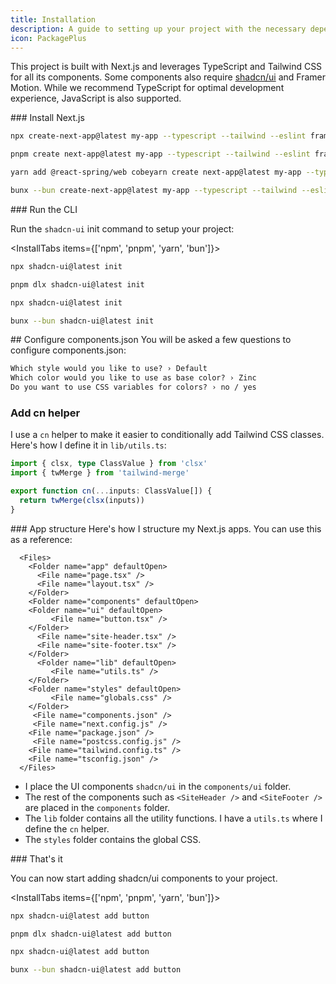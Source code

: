 ```yaml
---
title: Installation
description: A guide to setting up your project with the necessary dependencies and structure.
icon: PackagePlus
---
```


This project is built with Next.js and leverages TypeScript and Tailwind CSS for all its components. Some components also require [shadcn/ui](https://ui.shadcn.com/docs/installation) and Framer Motion. While we recommend TypeScript for optimal development experience, JavaScript is also supported.

<Steps>
<Step>
### Install Next.js
<InstallTabs items={['npm', 'pnpm', 'yarn', 'bun']}>

```bash tab="npm"
npx create-next-app@latest my-app --typescript --tailwind --eslint framer-motion

```

```bash tab="pnpm"
pnpm create next-app@latest my-app --typescript --tailwind --eslint framer-motion

```

```bash tab="yarn"
yarn add @react-spring/web cobeyarn create next-app@latest my-app --typescript  framer-motion--tailwind --eslint
```

```bash tab="bun"
bunx --bun create-next-app@latest my-app --typescript --tailwind --eslint framer-motion

```

</InstallTabs>

</Step>

<Step>
### Run the CLI

Run the `shadcn-ui` init command to setup your project:

<InstallTabs items={['npm', 'pnpm', 'yarn', 'bun']}>

```bash tab="npm"
npx shadcn-ui@latest init
```

```bash tab="pnpm"
pnpm dlx shadcn-ui@latest init
```

```bash tab="yarn"
npx shadcn-ui@latest init
```

```bash tab="bun"
bunx --bun shadcn-ui@latest init
```

</InstallTabs>
</Step>

<Step>
## Configure components.json
You will be asked a few questions to configure components.json:

```txt
Which style would you like to use? › Default
Which color would you like to use as base color? › Zinc
Do you want to use CSS variables for colors? › no / yes
```

</Step>

<Step>

### Add cn helper

I use a `cn` helper to make it easier to conditionally add Tailwind CSS classes. Here's how I define it in `lib/utils.ts`:

```ts title="lib/utils.ts"
import { clsx, type ClassValue } from 'clsx'
import { twMerge } from 'tailwind-merge'

export function cn(...inputs: ClassValue[]) {
  return twMerge(clsx(inputs))
}
```

</Step>
<Step>
### App structure
Here's how I structure my Next.js apps. You can use this as a reference:

      <Files>
        <Folder name="app" defaultOpen>
          <File name="page.tsx" />
          <File name="layout.tsx" />
        </Folder>
        <Folder name="components" defaultOpen>
        <Folder name="ui" defaultOpen>
             <File name="button.tsx" />
        </Folder>
          <File name="site-header.tsx" />
          <File name="site-footer.tsx" />
        </Folder>
          <Folder name="lib" defaultOpen>
             <File name="utils.ts" />
        </Folder>
        <Folder name="styles" defaultOpen>
             <File name="globals.css" />
        </Folder>
         <File name="components.json" />
         <File name="next.config.js" />
        <File name="package.json" />
         <File name="postcss.config.js" />
        <File name="tailwind.config.ts" />
        <File name="tsconfig.json" />
      </Files>

- I place the UI components `shadcn/ui` in the `components/ui` folder.
- The rest of the components such as `<SiteHeader />` and `<SiteFooter />` are placed in the `components` folder.
- The `lib` folder contains all the utility functions. I have a `utils.ts` where I define the `cn` helper.
- The `styles` folder contains the global CSS.

</Step>

<Step>
### That's it

You can now start adding shadcn/ui components to your project.

<InstallTabs items={['npm', 'pnpm', 'yarn', 'bun']}>

```bash tab="npm"
npx shadcn-ui@latest add button
```

```bash tab="pnpm"
pnpm dlx shadcn-ui@latest add button
```

```bash tab="yarn"
npx shadcn-ui@latest add button
```

```bash tab="bun"
bunx --bun shadcn-ui@latest add button
```

</InstallTabs>

</Step>

</Steps>
